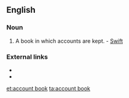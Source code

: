 ==English==

===Noun===
{{en-noun|sg=[[account]] [[book]]}}

# {{accounting}} A book in which accounts are kept. - [[Swift]]

===External links===
*{{R:OneLook}}
*{{R:Webster 1913}}

[[et:account book]]
[[ta:account book]]